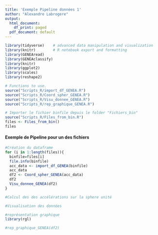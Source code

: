 ```yaml
---
title: 'Exemple Pipeline données 1'
author: "Alexandre Labrogere"
output:
  html_document:
    df_print: paged
  pdf_document: default
---
```


```r
library(tidyverse)    # advanced data manipulation and visualization
library(knitr)        # R notebook export and formatting 
library(GENEAread)
library(GENEAclassify)
library(knitr)
library(ggplot2)
library(scales)
library(reshape2)
```

```r
# Functions to use.
source("Scripts_R/import_df_GENEA.R")
source("Scripts_R/Coord_spher_GENEA.R")
source("Scripts_R/Visu_donnee_GENEA.R")
source("Scripts_R/rep_graphique_GENEA.R")
```

```r
# Importer le fichier binfile depuis le folder "Fichiers_bin"
source("Scripts_R/Files_from_bin.R")
files <- Files_from_bin()
files
```
#### Exemple de Pipeline pour un des fichiers


```r
#Création du dataframe
for (i in 1:length(files)){
  binfile=files[i]
  file.info(binfile)
  acc_data <- import_df_GENEA(binfile)
  acc_data
  df2 <- Coord_spher_GENEA(acc_data)
  df2
  Visu_donnee_GENEA(df2)
}

```


```r
#Calcul des des accélérations sur la sphere unité

```


```r
#Visualisation des données
```






```r
#représentation graphique
library(rgl)

#rep_graphique_GENEA(df2)
```















